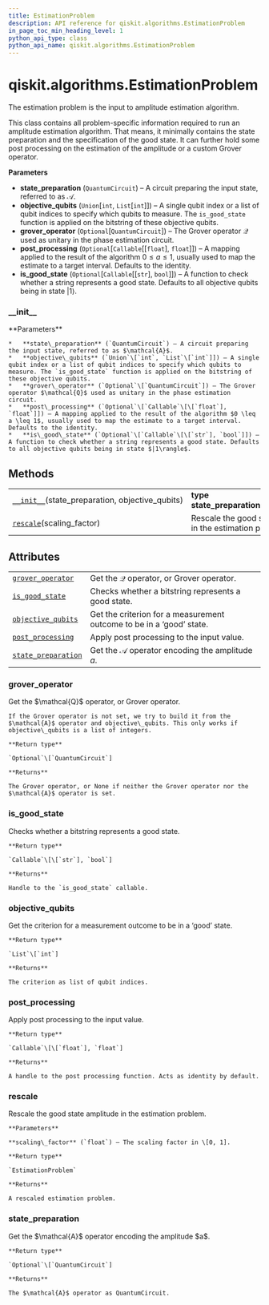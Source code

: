 ```yaml
---
title: EstimationProblem
description: API reference for qiskit.algorithms.EstimationProblem
in_page_toc_min_heading_level: 1
python_api_type: class
python_api_name: qiskit.algorithms.EstimationProblem
---
```


<span id="qiskit-algorithms-estimationproblem" />

# qiskit.algorithms.EstimationProblem

<Class id="qiskit.algorithms.EstimationProblem" isDedicatedPage={true} github="https://github.com/qiskit/qiskit/tree/stable/0.17/qiskit/algorithms/amplitude_estimators/estimation_problem.py" signature="EstimationProblem(state_preparation, objective_qubits, grover_operator=None, post_processing=None, is_good_state=None)" modifiers="class">
  The estimation problem is the input to amplitude estimation algorithm.

  This class contains all problem-specific information required to run an amplitude estimation algorithm. That means, it minimally contains the state preparation and the specification of the good state. It can further hold some post processing on the estimation of the amplitude or a custom Grover operator.

  **Parameters**

  *   **state\_preparation** (`QuantumCircuit`) – A circuit preparing the input state, referred to as $\mathcal{A}$.
  *   **objective\_qubits** (`Union`\[`int`, `List`\[`int`]]) – A single qubit index or a list of qubit indices to specify which qubits to measure. The `is_good_state` function is applied on the bitstring of these objective qubits.
  *   **grover\_operator** (`Optional`\[`QuantumCircuit`]) – The Grover operator $\mathcal{Q}$ used as unitary in the phase estimation circuit.
  *   **post\_processing** (`Optional`\[`Callable`\[\[`float`], `float`]]) – A mapping applied to the result of the algorithm $0 \leq a \leq 1$, usually used to map the estimate to a target interval. Defaults to the identity.
  *   **is\_good\_state** (`Optional`\[`Callable`\[\[`str`], `bool`]]) – A function to check whether a string represents a good state. Defaults to all objective qubits being in state $|1\rangle$.

  ### \_\_init\_\_

  <Function id="qiskit.algorithms.EstimationProblem.__init__" signature="__init__(state_preparation, objective_qubits, grover_operator=None, post_processing=None, is_good_state=None)">
    **Parameters**

    *   **state\_preparation** (`QuantumCircuit`) – A circuit preparing the input state, referred to as $\mathcal{A}$.
    *   **objective\_qubits** (`Union`\[`int`, `List`\[`int`]]) – A single qubit index or a list of qubit indices to specify which qubits to measure. The `is_good_state` function is applied on the bitstring of these objective qubits.
    *   **grover\_operator** (`Optional`\[`QuantumCircuit`]) – The Grover operator $\mathcal{Q}$ used as unitary in the phase estimation circuit.
    *   **post\_processing** (`Optional`\[`Callable`\[\[`float`], `float`]]) – A mapping applied to the result of the algorithm $0 \leq a \leq 1$, usually used to map the estimate to a target interval. Defaults to the identity.
    *   **is\_good\_state** (`Optional`\[`Callable`\[\[`str`], `bool`]]) – A function to check whether a string represents a good state. Defaults to all objective qubits being in state $|1\rangle$.
  </Function>

  ## Methods

  |                                                                                                                                                   |                                                             |
  | ------------------------------------------------------------------------------------------------------------------------------------------------- | ----------------------------------------------------------- |
  | [`__init__`](#qiskit.algorithms.EstimationProblem.__init__ "qiskit.algorithms.EstimationProblem.__init__")(state\_preparation, objective\_qubits) | **type state\_preparation**`QuantumCircuit`                 |
  | [`rescale`](#qiskit.algorithms.EstimationProblem.rescale "qiskit.algorithms.EstimationProblem.rescale")(scaling\_factor)                          | Rescale the good state amplitude in the estimation problem. |

  ## Attributes

  |                                                                                                                                       |                                                                      |
  | ------------------------------------------------------------------------------------------------------------------------------------- | -------------------------------------------------------------------- |
  | [`grover_operator`](#qiskit.algorithms.EstimationProblem.grover_operator "qiskit.algorithms.EstimationProblem.grover_operator")       | Get the $\mathcal{Q}$ operator, or Grover operator.                  |
  | [`is_good_state`](#qiskit.algorithms.EstimationProblem.is_good_state "qiskit.algorithms.EstimationProblem.is_good_state")             | Checks whether a bitstring represents a good state.                  |
  | [`objective_qubits`](#qiskit.algorithms.EstimationProblem.objective_qubits "qiskit.algorithms.EstimationProblem.objective_qubits")    | Get the criterion for a measurement outcome to be in a ‘good’ state. |
  | [`post_processing`](#qiskit.algorithms.EstimationProblem.post_processing "qiskit.algorithms.EstimationProblem.post_processing")       | Apply post processing to the input value.                            |
  | [`state_preparation`](#qiskit.algorithms.EstimationProblem.state_preparation "qiskit.algorithms.EstimationProblem.state_preparation") | Get the $\mathcal{A}$ operator encoding the amplitude $a$.           |

  ### grover\_operator

  <Attribute id="qiskit.algorithms.EstimationProblem.grover_operator">
    Get the $\mathcal{Q}$ operator, or Grover operator.

    If the Grover operator is not set, we try to build it from the $\mathcal{A}$ operator and objective\_qubits. This only works if objective\_qubits is a list of integers.

    **Return type**

    `Optional`\[`QuantumCircuit`]

    **Returns**

    The Grover operator, or None if neither the Grover operator nor the $\mathcal{A}$ operator is set.
  </Attribute>

  ### is\_good\_state

  <Attribute id="qiskit.algorithms.EstimationProblem.is_good_state">
    Checks whether a bitstring represents a good state.

    **Return type**

    `Callable`\[\[`str`], `bool`]

    **Returns**

    Handle to the `is_good_state` callable.
  </Attribute>

  ### objective\_qubits

  <Attribute id="qiskit.algorithms.EstimationProblem.objective_qubits">
    Get the criterion for a measurement outcome to be in a ‘good’ state.

    **Return type**

    `List`\[`int`]

    **Returns**

    The criterion as list of qubit indices.
  </Attribute>

  ### post\_processing

  <Attribute id="qiskit.algorithms.EstimationProblem.post_processing">
    Apply post processing to the input value.

    **Return type**

    `Callable`\[\[`float`], `float`]

    **Returns**

    A handle to the post processing function. Acts as identity by default.
  </Attribute>

  ### rescale

  <Function id="qiskit.algorithms.EstimationProblem.rescale" signature="rescale(scaling_factor)">
    Rescale the good state amplitude in the estimation problem.

    **Parameters**

    **scaling\_factor** (`float`) – The scaling factor in \[0, 1].

    **Return type**

    `EstimationProblem`

    **Returns**

    A rescaled estimation problem.
  </Function>

  ### state\_preparation

  <Attribute id="qiskit.algorithms.EstimationProblem.state_preparation">
    Get the $\mathcal{A}$ operator encoding the amplitude $a$.

    **Return type**

    `Optional`\[`QuantumCircuit`]

    **Returns**

    The $\mathcal{A}$ operator as QuantumCircuit.
  </Attribute>
</Class>

